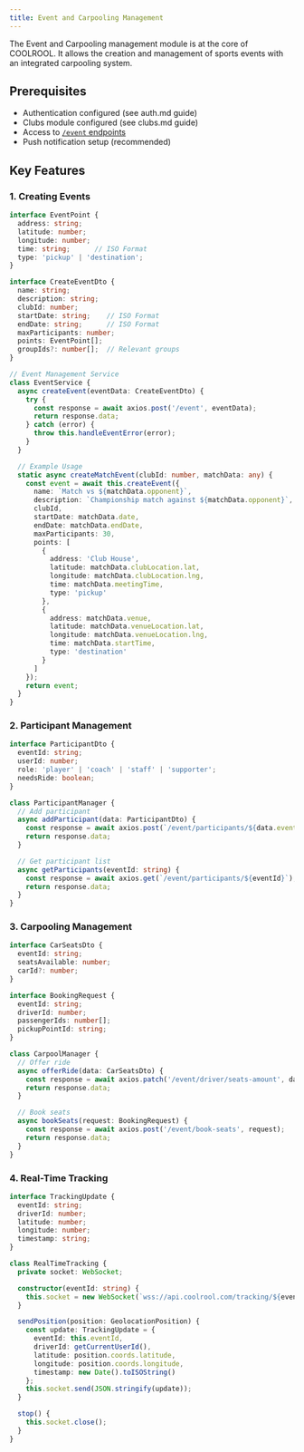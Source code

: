 ```yaml
---
title: Event and Carpooling Management
---
```

The Event and Carpooling management module is at the core of COOLROOL. It allows the creation and management of sports events with an integrated carpooling system.

## Prerequisites
- Authentication configured (see auth.md guide)
- Clubs module configured (see clubs.md guide)
- Access to [`/event` endpoints](/reference/endpoints/event-controller-accept-tracking)
- Push notification setup (recommended)

## Key Features

### 1. Creating Events
```typescript
interface EventPoint {
  address: string;
  latitude: number;
  longitude: number;
  time: string;      // ISO Format
  type: 'pickup' | 'destination';
}

interface CreateEventDto {
  name: string;
  description: string;
  clubId: number;
  startDate: string;    // ISO Format
  endDate: string;      // ISO Format
  maxParticipants: number;
  points: EventPoint[];
  groupIds?: number[];  // Relevant groups
}

// Event Management Service
class EventService {
  async createEvent(eventData: CreateEventDto) {
    try {
      const response = await axios.post('/event', eventData);
      return response.data;
    } catch (error) {
      throw this.handleEventError(error);
    }
  }

  // Example Usage
  static async createMatchEvent(clubId: number, matchData: any) {
    const event = await this.createEvent({
      name: `Match vs ${matchData.opponent}`,
      description: `Championship match against ${matchData.opponent}`,
      clubId,
      startDate: matchData.date,
      endDate: matchData.endDate,
      maxParticipants: 30,
      points: [
        {
          address: 'Club House',
          latitude: matchData.clubLocation.lat,
          longitude: matchData.clubLocation.lng,
          time: matchData.meetingTime,
          type: 'pickup'
        },
        {
          address: matchData.venue,
          latitude: matchData.venueLocation.lat,
          longitude: matchData.venueLocation.lng,
          time: matchData.startTime,
          type: 'destination'
        }
      ]
    });
    return event;
  }
}
```

### 2. Participant Management
```typescript
interface ParticipantDto {
  eventId: string;
  userId: number;
  role: 'player' | 'coach' | 'staff' | 'supporter';
  needsRide: boolean;
}

class ParticipantManager {
  // Add participant
  async addParticipant(data: ParticipantDto) {
    const response = await axios.post(`/event/participants/${data.eventId}`, data);
    return response.data;
  }

  // Get participant list
  async getParticipants(eventId: string) {
    const response = await axios.get(`/event/participants/${eventId}`);
    return response.data;
  }
}
```

### 3. Carpooling Management
```typescript
interface CarSeatsDto {
  eventId: string;
  seatsAvailable: number;
  carId?: number;
}

interface BookingRequest {
  eventId: string;
  driverId: number;
  passengerIds: number[];
  pickupPointId: string;
}

class CarpoolManager {
  // Offer ride
  async offerRide(data: CarSeatsDto) {
    const response = await axios.patch('/event/driver/seats-amount', data);
    return response.data;
  }

  // Book seats
  async bookSeats(request: BookingRequest) {
    const response = await axios.post('/event/book-seats', request);
    return response.data;
  }
}
```

### 4. Real-Time Tracking
```typescript
interface TrackingUpdate {
  eventId: string;
  driverId: number;
  latitude: number;
  longitude: number;
  timestamp: string;
}

class RealTimeTracking {
  private socket: WebSocket;

  constructor(eventId: string) {
    this.socket = new WebSocket(`wss://api.coolrool.com/tracking/${eventId}`);
  }

  sendPosition(position: GeolocationPosition) {
    const update: TrackingUpdate = {
      eventId: this.eventId,
      driverId: getCurrentUserId(),
      latitude: position.coords.latitude,
      longitude: position.coords.longitude,
      timestamp: new Date().toISOString()
    };
    this.socket.send(JSON.stringify(update));
  }

  stop() {
    this.socket.close();
  }
}
```

